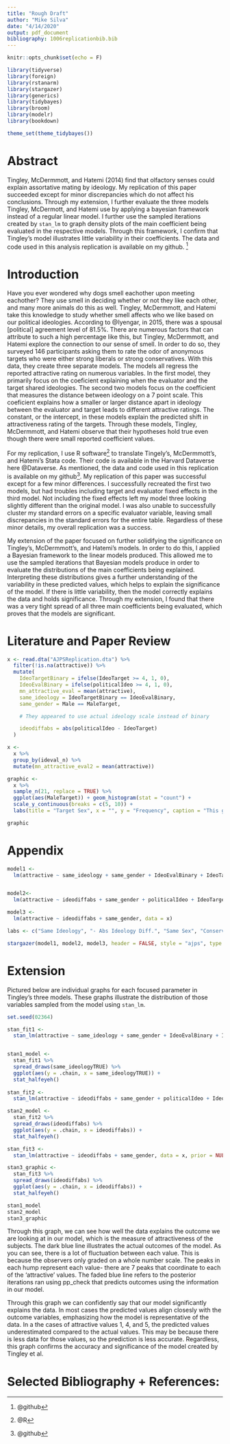 ```yaml
---
title: "Rough Draft"
author: "Mike Silva"
date: "4/14/2020"
output: pdf_document
bibliography: 1006replicationbib.bib
---
```


```r
knitr::opts_chunk$set(echo = F)
```

```r
library(tidyverse)
library(foreign)
library(rstanarm)
library(stargazer)
library(generics)
library(tidybayes)
library(broom)
library(modelr)
library(bookdown)

theme_set(theme_tidybayes())
```

# Abstract

Tingley, McDermmott, and Hatemi (2014) find that olfactory senses could explain assortative mating by ideology. My replication of this paper succeeded except for minor discrepancies which do not affect his conclusions. Through my extension, I further evaluate the three models Tingley, McDermott, and Hatemi use by applying a bayesian framework instead of a regular linear model. I further use the sampled iterations created by `stan_lm` to graph density plots of the main coefficient being evaluated in the respective models. Through this framework, I confirm that Tingley's model illustrates little variability in their coefficients. The data and code used in this analysis replication is available on my github. ^[@github]


# Introduction

Have you ever wondered why dogs smell eachother upon meeting eachother? They use smell in deciding whether or not they like each other, and many more animals do this as well. Tingley, McDermmott, and Hatemi take this knowledge to study whether smell affects who we like based on our political ideologies. According to @Iyengar, in 2015, there was a spousal [political] agreement level of 81.5%. There are numerous factors that can attribute to such a high percentage like this, but Tingley, McDermmott, and Hatemi explore the connection to our sense of smell. In order to do so, they surveyed 146 participants asking them to rate the odor of anonymous targets who were either strong liberals or strong conservatives. With this data, they create three separate models. The models all regress the reported attractive rating on numerous variables. In the first model, they primarily focus on the coeficient explaining when the evaluator and the target shared ideologies. The second two models focus on the coefficient that measures the distance between ideology on a 7 point scale. This coeficient explains how a smaller or larger distance apart in ideology between the evaluator and target leads to different attractive ratings. The constant, or the intercept, in these models explain the predicted shift in attractiveness rating of the targets. Through these models, Tingley, McDermmott, and Hatemi observe that their hypotheses hold true even though there were small reported coefficient values. 

For my replication, I use R software^[@R] to translate Tingely's, McDermmott's, and Hatemi's Stata code. Their code is available in the Harvard Dataverse here @Dataverse. As mentioned, the data and code used in this replication is available on my github^[@github]. My replication of this paper was successful except for a few minor differences. I successfully recreated the first two models, but had troubles including target and evaluator fixed effects in the third model. Not including the fixed effects left my model three looking slightly different than the original model. I was also unable to successfully cluster my standard errors on a specific evaluator variable, leaving small discrepancies in the standard errors for the entire table. Regardless of these minor details, my overall replication was a success. 

My extension of the paper focused on further solidifying the significance on Tingley's, McDermmott's, and Hatemi's models. In order to do this, I applied a Bayesian framework to the linear models produced. This allowed me to use the sampled iterations that Bayesian models produce in order to evaluate the distributions of the main coefficients being explained. Interpreting these distributions gives a further understanding of the variability in these predicted values, which helps to explain the significance of the model. If there is little variability, then the model correctly explains the data and holds significance. Through my extension, I found that there was a very tight spread of all three main coefficients being evaluated, which proves that the models are significant. 

# Literature and Paper Review



```r
x <- read.dta("AJPSReplication.dta") %>%
  filter(!is.na(attractive)) %>%
  mutate(
    IdeoTargetBinary = ifelse(IdeoTarget >= 4, 1, 0),
    IdeoEvalBinary = ifelse(politicalIdeo >= 4, 1, 0),
    mn_attractive_eval = mean(attractive),
    same_ideology = IdeoTargetBinary == IdeoEvalBinary,
    same_gender = Male == MaleTarget,

    # They appeared to use actual ideology scale instead of binary

    ideodiffabs = abs(politicalIdeo - IdeoTarget)
  )

x <-
  x %>%
  group_by(ideval_n) %>%
  mutate(mn_attractive_eval2 = mean(attractive))
``` 

```r
graphic <-
  x %>%
  sample_n(21, replace = TRUE) %>%
  ggplot(aes(MaleTarget)) + geom_histogram(stat = "count") +
  scale_y_continuous(breaks = c(5, 10)) +
  labs(title = "Target Sex", x = "", y = "Frequency", caption = "This graph illustrates the targeted sexes of the participants. This is taken from a random sample of 21 participants.")

graphic
```



# Appendix

```r
model1 <-
  lm(attractive ~ same_ideology + same_gender + IdeoEvalBinary + IdeoTargetBinary + Male + MaleTarget +  mn_attractive + mn_attractive_eval2, data = x)


model2<-
  lm(attractive ~ ideodiffabs + same_gender + politicalIdeo + IdeoTarget + Male + MaleTarget  + mn_attractive + mn_attractive_eval2, data = x)

model3 <-
  lm(attractive ~ ideodiffabs + same_gender, data = x)

labs <- c("Same Ideology", "- Abs Ideology Diff.", "Same Sex", "Conservative Eval.", "Conservative Target","Ideology of Eval.", "Ideology of Target","Male Evaluator","Male Target","Avg. Target Attract","Avg. Eval. Attract")

stargazer(model1, model2, model3, header = FALSE, style = "ajps", type = "latex", omit.stat = c("rsq", "adj.rsq", "ser", "f"), title = "Odor Attraction as a Function of Ideological Similarity", intercept.bottom = T, dep.var.labels.include = F, digits = 4, covariate.labels = labs, dep.var.caption = "")


```




# Extension

Pictured below are individual graphs for each focused parameter in Tingley's three models. These graphs illustrate the distribution of those variables sampled from the model using `stan_lm`. 

```r
set.seed(02364)

stan_fit1 <-
  stan_lm(attractive ~ same_ideology + same_gender + IdeoEvalBinary + IdeoTargetBinary + Male + MaleTarget +  mn_attractive + mn_attractive_eval2, data = x, prior = NULL)


stan1_model <-
  stan_fit1 %>%
  spread_draws(same_ideologyTRUE) %>% 
  ggplot(aes(y = .chain, x = same_ideologyTRUE)) +
  stat_halfeyeh()
 
stan_fit2 <-
  stan_lm(attractive ~ ideodiffabs + same_gender + politicalIdeo + IdeoTarget + Male + MaleTarget  + mn_attractive + mn_attractive_eval2, data = x, prior = NULL)

stan2_model <- 
  stan_fit2 %>%
  spread_draws(ideodiffabs) %>% 
  ggplot(aes(y = .chain, x = ideodiffabs)) +
  stat_halfeyeh()

stan_fit3 <- 
  stan_lm(attractive ~ ideodiffabs + same_gender, data = x, prior = NULL)

stan3_graphic <- 
  stan_fit3 %>% 
  spread_draws(ideodiffabs) %>% 
  ggplot(aes(y = .chain, x = ideodiffabs)) +
  stat_halfeyeh()

```

```r
stan1_model
stan2_model
stan3_graphic
```


Through this graph, we can see how well the data explains the outcome we are looking at in our model, which is the measure of attractiveness of the subjects. The dark blue line illustrates the actual outcomes of the model. As you can see, there is a lot of fluctuation between each value. This is because the observers only graded on a whole number scale. The peaks in each hump represent each value- there are 7 peaks that coordinate to each of the 'attractive' values. The faded blue line refers to the posterior iterations ran using pp_check that predicts outcomes using the information in our model. 

Through this graph we can confidently say that our model significantly explains the data. In most cases the predicted values align closesly with the outcome variables, emphasizing how the model is representative of the data. In a the cases of attractive values 1, 4, and 5, the predicted values underestimated compared to the actual values. This may be because there is less data for those values, so the prediction is less accurate. Regardless, this graph confirms the accuracy and significance of the model created by Tingley et al. 




# Selected Bibliography + References:


